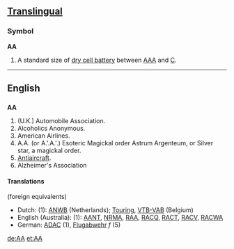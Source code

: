 ==[[Translingual]]==

===Symbol===
'''AA'''
#A standard size of [[dry cell battery]] between [[AAA]] and [[C]].

----

==English==

==={{Initialism}}===
'''AA'''
# (U.K.) Automobile Association.
#Alcoholics Anonymous.
#American Airlines.
#A.A. (or A.'.A.'.) Esoteric Magickal order Astrum Argenteum, or Silver star, a magickal order.
#[[Antiaircraft]].
#Alzheimer's Association

==== Translations ====
(foreign equivalents)

* Dutch: (1): [[ANWB]] (Netherlands); [[Touring]], [[VTB-VAB]] (Belgium)
* English (Australia): (1): [[AANT]], [[NRMA]], [[RAA]], [[RACQ]], [[RACT]], [[RACV]], [[RACWA]]
* German: [[ADAC]] (1), [[Flugabwehr]] ''f'' (5)

[[de:AA]]
[[et:AA]]
